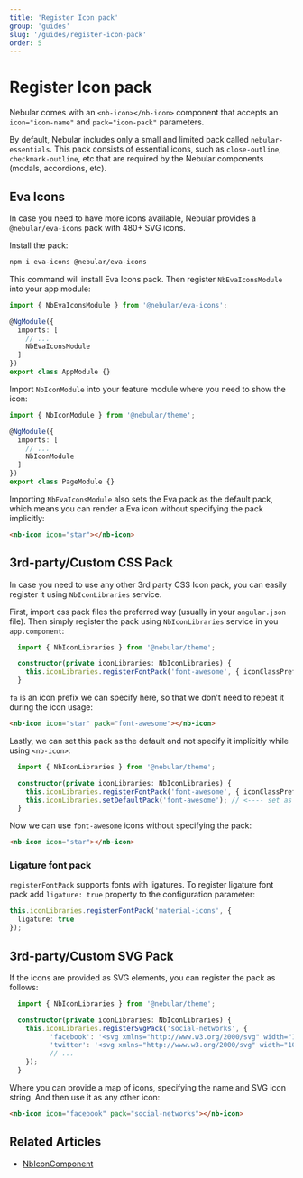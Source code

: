 ```yaml
---
title: 'Register Icon pack'
group: 'guides'
slug: '/guides/register-icon-pack'
order: 5
---
```


# Register Icon pack

Nebular comes with an `<nb-icon></nb-icon>` component that accepts an `icon="icon-name"` and `pack="icon-pack"` parameters.

By default, Nebular includes only a small and limited pack called `nebular-essentials`. This pack consists of essential icons, such as `close-outline`, `checkmark-outline`, etc that are required by the Nebular components (modals, accordions, etc).

## Eva Icons

In case you need to have more icons available, Nebular provides a `@nebular/eva-icons` pack with 480+ SVG icons.

Install the pack:

```sh
npm i eva-icons @nebular/eva-icons
```

This command will install Eva Icons pack. Then register `NbEvaIconsModule` into your app module:

```ts
import { NbEvaIconsModule } from '@nebular/eva-icons';

@NgModule({
  imports: [
    // ...
    NbEvaIconsModule
  ]
})
export class AppModule {}
```

Import `NbIconModule` into your feature module where you need to show the icon:

```ts
import { NbIconModule } from '@nebular/theme';

@NgModule({
  imports: [
    // ...
    NbIconModule
  ]
})
export class PageModule {}
```

Importing `NbEvaIconsModule` also sets the Eva pack as the default pack, which means you can render a Eva icon without specifying the pack implicitly:

```html
<nb-icon icon="star"></nb-icon>
```

## 3rd-party/Custom CSS Pack

In case you need to use any other 3rd party CSS Icon pack, you can easily register it using `NbIconLibraries` service.

First, import css pack files the preferred way (usually in your `angular.json` file).
Then simply register the pack using `NbIconLibraries` service in you `app.component`:

```ts
  import { NbIconLibraries } from '@nebular/theme';

  constructor(private iconLibraries: NbIconLibraries) {
    this.iconLibraries.registerFontPack('font-awesome', { iconClassPrefix: 'fa' });
  }
```

`fa` is an icon prefix we can specify here, so that we don't need to repeat it during the icon usage:

```html
<nb-icon icon="star" pack="font-awesome"></nb-icon>
```

Lastly, we can set this pack as the default and not specify it implicitly while using `<nb-icon>`:

```ts
  import { NbIconLibraries } from '@nebular/theme';

  constructor(private iconLibraries: NbIconLibraries) {
    this.iconLibraries.registerFontPack('font-awesome', { iconClassPrefix: 'fa' });
    this.iconLibraries.setDefaultPack('font-awesome'); // <---- set as default
  }
```

Now we can use `font-awesome` icons without specifying the pack:

```html
<nb-icon icon="star"></nb-icon>
```

### Ligature font pack

`registerFontPack` supports fonts with ligatures. To register ligature font pack add `ligature: true` property to the configuration parameter:

```ts
this.iconLibraries.registerFontPack('material-icons', {
  ligature: true
});
```

## 3rd-party/Custom SVG Pack

If the icons are provided as SVG elements, you can register the pack as follows:

```ts
  import { NbIconLibraries } from '@nebular/theme';

  constructor(private iconLibraries: NbIconLibraries) {
    this.iconLibraries.registerSvgPack('social-networks', {
          'facebook': '<svg xmlns="http://www.w3.org/2000/svg" width="100%" height="100%" viewBox="0 0 24 24"> ... </svg>',
          'twitter': '<svg xmlns="http://www.w3.org/2000/svg" width="100%" height="100%" viewBox="0 0 24 24"> ... </svg>',
          // ...
    });
  }
```

Where you can provide a map of icons, specifying the name and SVG icon string.
And then use it as any other icon:

```html
<nb-icon icon="facebook" pack="social-networks"></nb-icon>
```

## Related Articles

- [NbIconComponent](docs/components/icon/overview)
